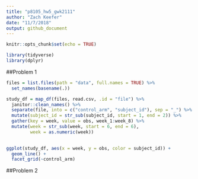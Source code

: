 ```yaml
---
title: "p8105_hw5_gwk2111"
author: "Zach Keefer"
date: "11/7/2018"
output: github_document
---
```


```r
knitr::opts_chunk$set(echo = TRUE)

library(tidyverse)
library(dplyr)
```

##Problem 1

```r
files = list.files(path = "data", full.names = TRUE) %>% 
  set_names(basename(.))

study_df = map_df(files, read.csv, .id = "file") %>% 
  janitor::clean_names() %>% 
  separate(file, into = c("control_arm", "subject_id"), sep = "_") %>% 
  mutate(subject_id = str_sub(subject_id, start = 1, end = 2)) %>% 
  gather(key = week, value = obs, week_1:week_8) %>% 
  mutate(week = str_sub(week, start = 6, end = 6),
         week = as.numeric(week))
  
```

```r
ggplot(study_df, aes(x = week, y = obs, color = subject_id)) +
  geom_line() +
  facet_grid(~control_arm)
```

##Problem 2

```r

```

